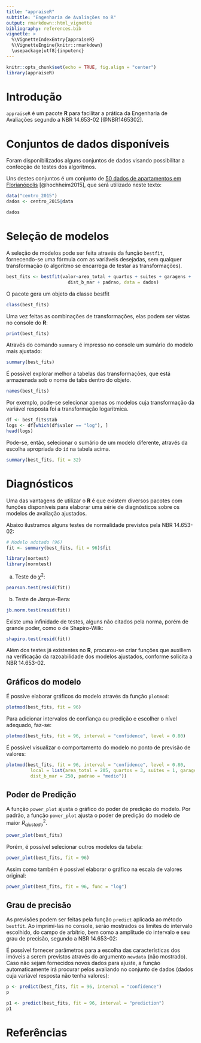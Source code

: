 ```yaml
---
title: "appraiseR"
subtitle: "Engenharia de Avaliações no R"
output: rmarkdown::html_vignette
bibliography: references.bib
vignette: >
  %\VignetteIndexEntry{appraiseR}
  %\VignetteEngine{knitr::rmarkdown}
  \usepackage[utf8]{inputenc}
---
```


```r
knitr::opts_chunk$set(echo = TRUE, fig.align = "center")
library(appraiseR)
```

# Introdução

`appraiseR` é um pacote **R** para facilitar a prática da Engenharia
de Avaliações segundo a NBR 14.653-02 [@NBR1465302].

# Conjuntos de dados disponíveis

Foram disponibilizados alguns conjuntos de dados visando possibilitar a confecção
de testes dos algoritmos.

Uns destes conjuntos é um conjunto de [50 dados de apartamentos em Florianópolis](https://lfpdroubi.github.io/appraiseR/reference/centro_2015.html) [@hochheim2015],
que será utilizado neste texto:

```r
data("centro_2015")
dados <- centro_2015@data
```

```r
dados
```

# Seleção de modelos

A seleção de modelos pode ser feita através da função `bestfit`, fornecendo-se 
uma fórmula com as variáveis desejadas, sem qualquer transformação (o algoritmo
se encarrega de testar as transformações).

```r
best_fits <- bestfit(valor~area_total + quartos + suites + garagens + 
                       dist_b_mar + padrao, data = dados)
```

O pacote gera um objeto da classe bestfit

```r
class(best_fits)
```

Uma vez feitas as combinações de transformações, elas podem ser vistas no
console do **R**:

```r
print(best_fits)
```
Através do comando `summary` é impresso no console um sumário do modelo mais
ajustado:

```r
summary(best_fits)
```

É possível explorar melhor a tabelas das transformações, que está armazenada sob
o nome de tabs dentro do objeto.

```r
names(best_fits)
```


Por exemplo, pode-se selecionar apenas os modelos cuja transformação da variável
resposta foi a transformação logaritmica.


```r
df <- best_fits$tab
logs <- df[which(df$valor == "log"), ]
head(logs)
```
Pode-se, então, selecionar o sumário de um modelo diferente, através da escolha
apropriada do `id` na tabela acima.

```r
summary(best_fits, fit = 32)
```

# Diagnósticos

Uma das vantagens de utilizar o **R** é que existem diversos pacotes com funções
disponíveis para elaborar uma série de diagnósticos sobre os modelos de
avaliação ajustados.

Abaixo ilustramos alguns testes de normalidade previstos pela NBR 14.653-02:

```r
# Modelo adotado (96)
fit <- summary(best_fits, fit = 96)$fit
```

```r
library(nortest)
library(normtest)
```

a.  Teste do $\chi^2$:

```r
pearson.test(resid(fit))
```
b. Teste de Jarque-Bera:

```r
jb.norm.test(resid(fit))
```

Existe uma infinidade de testes, alguns não citados pela norma, porém de grande
poder, como o de Shapiro-Wilk:

```r
shapiro.test(resid(fit))
```
Além dos testes já existentes no **R**, procurou-se criar funções que auxiliem
na verificação da razoabilidade dos modelos ajustados, conforme solicita a
NBR 14.653-02.

## Gráficos do modelo

É possíve elaborar gráficos do modelo através da função `plotmod`:

```r
plotmod(best_fits, fit = 96)
```

Para adicionar intervalos de confiança ou predição e escolher o nível adequado, 
faz-se:

```r
plotmod(best_fits, fit = 96, interval = "confidence", level = 0.80)
```

É possível visualizar o comportamento do modelo no ponto de previsão de valores:

```r
plotmod(best_fits, fit = 96, interval = "confidence", level = 0.80,
         local = list(area_total = 205, quartos = 3, suites = 1, garagens = 2,
         dist_b_mar = 250, padrao = "medio"))
```


## Poder de Predição

A função `power_plot` ajusta o gráfico do poder de predição do modelo. 
Por padrão, a função `power_plot` ajusta o poder de predição do modelo de maior
$R^2_{ajustado}$. 

```r
power_plot(best_fits)
```

Porém, é possível selecionar outros modelos da tabela:

```r
power_plot(best_fits, fit = 96)
```

Assim como também é possível elaborar o gráfico na escala de valores original:

```r
power_plot(best_fits, fit = 96, func = "log")
```

## Grau de precisão

As previsões podem ser feitas pela função `predict` aplicada ao método `bestfit`.
Ao imprimí-las no console, serão mostrados os limites do intervalo escolhido, 
do campo de arbítrio, bem como a amplitude do intervalo e seu grau de precisão,
segundo a NBR 14.653-02:

É possível fornecer parâmetros para a escolha das características dos imóveis
a serem previstos através do argumento `newdata` (não mostrado). Caso não 
sejam fornecidos novos dados para ajuste, a função automaticamente irá procurar
pelos avaliando no conjunto de dados (dados cuja variável resposta não tenha
valores):

```r
p <- predict(best_fits, fit = 96, interval = "confidence")
p
```

```r
p1 <- predict(best_fits, fit = 96, interval = "prediction")
p1
```

# Referências {-}
